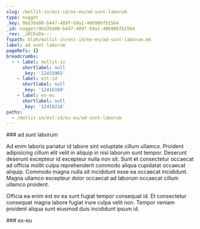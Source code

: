 ```yaml
---
slug: /mollit-in/est-id/ex-eu/ad-sunt-laborum
type: nugget
_key: 9bd39a00-b447-409f-b9a1-486906fb1564
_id: nugget/9bd39a00-b447-409f-b9a1-486906fb1564
_rev: _iKCEoDa---
fspath: blah/mollit-in/est-id/ex-eu/ad-sunt-laborum.md
label: ad sunt laborum
pageRefs: {}
breadcrumbs:
  - - label: mollit-in
      shortlabel: null
      _key: '12415965'
    - label: est-id
      shortlabel: null
      _key: '12416168'
    - label: ex-eu
      shortlabel: null
      _key: '12416218'
paths:
  - /mollit-in/est-id/ex-eu/ad-sunt-laborum
---
```


<NuggetArea>
<Nugget slug="/mollit-in/est-id/ex-eu/ad-sunt-laborum" type="nugget" _key="9bd39a00-b447-409f-b9a1-486906fb1564" _id="nugget/9bd39a00-b447-409f-b9a1-486906fb1564" _rev="_iKCEoDa---" fspath="blah/mollit-in/est-id/ex-eu/ad-sunt-laborum.md" label="ad sunt laborum" paths="/mollit-in/est-id/ex-eu/ad-sunt-laborum">
<NuggetBody>
### ad sunt laborum

Ad enim laboris pariatur id labore sint voluptate cillum ullamco. Proident adipisicing cillum elit velit in aliquip in nisi laborum sunt tempor. Deserunt deserunt excepteur id excepteur nulla non sit. Sunt et consectetur occaecat ad officia mollit culpa reprehenderit commodo aliqua cupidatat occaecat aliquip. Commodo magna nulla sit incididunt esse ea occaecat incididunt. Magna ullamco excepteur dolor occaecat ad laborum occaecat cillum ullamco proident.

Officia ea enim est ex ea sunt fugiat tempor consequat id. Et consectetur consequat magna labore fugiat irure culpa velit non. Tempor veniam proident aliqua sunt eiusmod duis incididunt ipsum id.

</NuggetBody>
<Breadcrumbs>
<Crumbs>
<Crumb _key="12415965" label="mollit-in" /><Crumb _key="12416168" label="est-id" /><Crumb _key="12416218" label="ex-eu" />
</Crumbs>
</Breadcrumbs>
</Nugget>

<NuggetsInbound>
</NuggetsInbound>
<NuggetsOutbound>
</NuggetsOutbound>
</NuggetArea>
<PassagesInbound>
<Passage direction="inbound" type="passage" _key="12416218" _id="passage/12416218" _rev="_iKCEoDW--A" label="ex-eu" passage="ex-eu" fspath="blah/mollit-in/est-id/ex-eu" paths="/mollit-in/est-id/ex-eu" slug="/mollit-in/est-id/ex-eu">
<NuggetBody>
### ex-eu

</NuggetBody>
<Breadcrumbs>
<Crumbs>
<Crumb _key="12415965" label="mollit-in" /><Crumb _key="12416168" label="est-id" />
</Crumbs>
</Breadcrumbs>
</Passage>

</PassagesInbound>
<PassagesOutbound>
</PassagesOutbound>